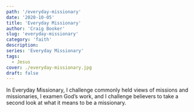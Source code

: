 ```yaml
---
path: '/everyday-missionary'
date: '2020-10-05'
title: 'Everyday Missionary'
author: 'Craig Booker'
slug: 'everyday-missionary'
category: 'faith'
description:
series: 'Everyday Missionary'
tags:
  - Jesus
cover: ./everyday-missionary.jpg
draft: false
---
```


In Everyday Missionary, I challenge commonly held views of missions and missionaries, I examen God’s work, and I challenge believers to take a second look at what it means to be a missionary.
